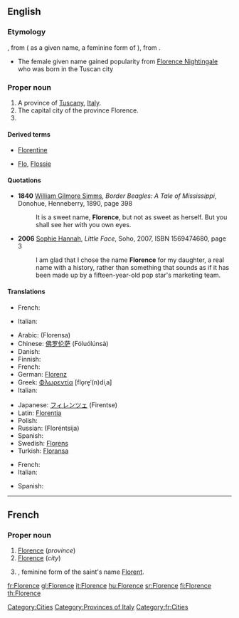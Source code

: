 ==English==

===Etymology===
{{etyl|fr|en}} {{term|Florence|lang=fr}}, from {{etyl|la|en}} {{term|Florentia|lang=la}} ( as a given name, a feminine form of {{term|Florentius|lang=la}}), from {{term|florens||flowering, flourishing|lang=la}}.
* The female given name gained popularity from [[w:Florence Nightingale|Florence Nightingale]] who was born in the Tuscan city

===Proper noun===
{{en-proper noun}}

# A province of [[Tuscany]], [[Italy]].
# The capital city of the province Florence.
# {{given name|female|from=Latin}}

====Derived terms====
* [[Florentine]]
* {{i-c|pet forms of the given name}} [[Flo]], [[Flossie]]

====Quotations====
* '''1840''' [[w:William Gilmore Simms|William Gilmore Simms]], ''Border Beagles: A Tale of Mississippi'', Donohue, Henneberry, 1890, page 398
*: It is a sweet name, '''Florence''', but not as sweet as herself. But you shall see her with you own eyes.
* '''2006''' [[w:Sophie Hannah|Sophie Hannah]], ''Little Face'', Soho, 2007, ISBN 1569474680, page 3
*: I am glad that I chose the name '''Florence''' for my daughter, a real name with a history, rather than something that sounds as if it has been made up by a fifteen-year-old pop star's marketing team.

====Translations====
{{trans-top|province}}
* French: {{t+|fr|Florence}}
{{trans-mid}}
* Italian: {{t+|it|Firenze}}
{{trans-bottom}}

{{trans-top|city}}
* Arabic: {{Arab|[[فلورنسا]]}} (Florensa)
* Chinese: [[佛罗伦萨]] (Fóluólúnsà)
* Danish: {{t-|da|Firenze}}
* Finnish: {{t+|fi|Firenze}}
* French: {{t+|fr|Florence}}
* German: [[Florenz]]
* Greek: [[Φλωρεντία]] [flo̞re̞ˈ(n)diˌa] {{f}}
* Italian: {{t+|it|Firenze}}
{{trans-mid}}
* Japanese: [[フィレンツェ]] (Firentse)
* Latin: [[Florentia]]
* Polish: {{t+|pl|Florencja}}
* Russian: {{t|ru|Флоренция|sc=Cyrl|f}} (Floréntsija)
* Spanish: {{t+|es|Florencia}}
* Swedish: [[Florens]]
* Turkish: [[Floransa]]
{{trans-bottom}}

{{trans-top|female given name}}
* French: {{t+|fr|Florence}}
* Italian: {{t+|it|Fiorenza|f}}
{{trans-mid}}
* Spanish: {{t+|es|Florencia}}
{{trans-bottom}}

[[Category:Cities]]
[[Category:Provinces of Italy]]

----

==French==

===Proper noun===
{{infl|fr|proper noun|g=f}}

# [[#English|Florence]] (''province'')
# [[#English|Florence]] (''city'')
# {{given name|female|lang=fr}}, feminine form of the saint's name [[Florent]].

[[Category:fr:Cities]]

[[fr:Florence]]
[[gl:Florence]]
[[it:Florence]]
[[hu:Florence]]
[[sr:Florence]]
[[fi:Florence]]
[[th:Florence]]